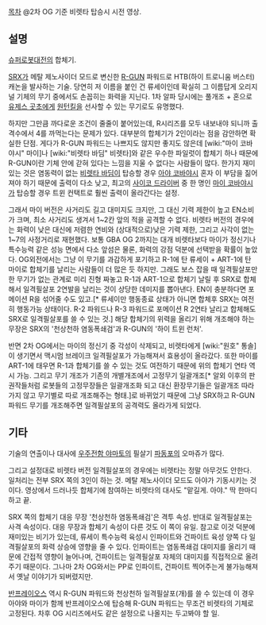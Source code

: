 [[목차]]
{{{#!html
<iframe width="560" height="315" src="http://www.youtube.com/embed/E_PJ8dKZwQM" frameborder="0" allowfullscreen></iframe>
}}}
@2차 OG 기준 비렛타 탑승시 시전 영상.
== 설명 ==
[[슈퍼로봇대전]]의 합체기.

[[SRX]]가 메탈 제노사이더 모드로 변신한 [[R-GUN]] 파워드로 HTB(하이 트로니움 버스터) 캐논을 발사하는 기술. 당연히 저 이름을 붙인 건 류세이인데 확실히 그 이름답게 오리지널 기체의 무기 중에서도 손꼽히는 화력을 지닌다. 1차 알파 당시에는 풀개조 + 혼으로 [[유제스 곳초]]에게 [[원턴킬]]을 선사할 수 있는 무기로도 유명했다.

하지만 그만큼 까다로운 조건이 줄줄이 붙어있는데, R시리즈를 모두 내보내야 되니까 출격수에서 4를 까먹는다는 문제가 있다. 대부분의 합체기가 2인이라는 점을 감안하면 확실한 단점. 게다가 R-GUN 파워드는 나쁘지도 않지만 좋지도 않은데 [wiki:"마이 코바야시" 마이]나 [wiki:"비렛타 바딤" 비렛타]와 같은 우수한 파일럿이 합체기 하나 때문에 R-GUN이란 기체 안에 갇혀 있다는 느낌을 지울 수 없다는 사람들이 많다. 
한가지 재미있는 것은 염동력이 없는 [[비렛타 바딤]]이 탑승할 경우 [[아야 코바야시]] 혼자 이 부담을 짊어져야 하기 때문에 출력이 다소 낮고, 최고의 [[사이코 드라이버]] 중 한 명인 [[마이 코바야시]]가 탑승할 경우 트윈 컨택트로 훨씬 출력이 올라간다는 설정.

그래서 마이 버전은 사거리도 길고 대미지도 크지만, 그 대신 기력 제한이 높고 EN소비가 크며, 최소 사거리도 생겨서 1~2칸 앞의 적을 공격할 수 없다. 비렛타 버전의 경우에는 화력이 낮은 대신에 저렴한 연비와 (상대적으로)낮은 기력 제한, 그리고 사각이 없는 1~7의 사정거리로 재현했다. 보통 GBA OG 2까지는 대개 비렛타보다 마이가 정신기나 특수능력 같은 성능 면에서 다소 앞섬은 물론, 화력의 강점 덕분에 선택받을 확률이 높았다. OG외전에서는 그냥 이 무기를 과감하게 포기하고 R-1에 탄 류세이 + ART-1에 탄 마이로 합체기를 날리는 사람들이 더 많은 듯 하지만. 그래도 보스 잡을 때 일격필살포만한 무기가 없는 관계로 미리 진형 짜놓고 R-1과 ART-1으로 합체기 날릴 후 SRX로 합체해서 일격필살포 2연발을 날리는 것이 상당한 데미지를 뽑아낸다. EN이 충분하다면 포메이션 R을 섞어줄 수도 있고.[* 류세이만 행동종료 상태가 아니면 합체후 SRX는 여전히 행동가능 상태이다. R-2 파워드나 R-3 파워드로 포메이션 R 2연타 날리고 합체해도 SRX로 일격필살포를 쓸 수 있는 것.] 해당 합체기의 위력을 올리기 위해 개조해야 하는 무장은 SRX의 '천상천하 염동폭쇄검'과 R-GUN의 '하이 트윈 런처'.

반면 2차 OG에서는 마이의 정신기 중 각성이 삭제되고, 비렛타에게 [wiki:"원호" 통솔]이 생기면서 맥시멈 브레이크 일격필살포가 가능해져서 효용성이 올라갔다. 또한 마이를 ART-1에 태우면 R-1과 합체기를 쓸 수 있는 것도 여전하기 때문에 위의 합체기 연타 역시 가능. 그리고 무기 개조가 기존의 개별개조에서 고정무기 일괄개조[* 알외 이후의 판권작들처럼 로봇들의 고정무장들은 일괄개조화 되고 대신 환장무기들은 일괄개조 따라가지 않고 무기별로 따로 개조해주는 형태.]로 바뀌었기 때문에 그냥 SRX하고 R-GUN 파워드 무기를 개조해주면 일격필살포의 공격력도 올라가게 되었다. 

== 기타 ==
기술의 연출이나 대사에 [[우주전함 야마토]]의 필살기 [[파동포]]의 오마쥬가 많다. 

그리고 설정대로 비렛타 버전 일격필살포의 경우에는 비렛타는 정말 아무것도 안한다. 일처리는 전부 SRX 쪽의 3인이 하는 것. 메탈 제노사이더 모드도 아야가 기동시키는 것이다. 영상에서 드러나듯 합체기에 참여하는 비렛타의 대사도 "맡길게. 아야." 딱 한마디 하고 끝.

SRX 쪽의 합체기 대응 무장 '천상천하 염동폭쇄검'은 격투 속성. 반대로 일격필살포는 사격 속성이다. 대응 무장과 합체기 속성이 다른 것도 이 쪽이 유일. 참고로 이것 덕분에 재미있는 비기가 있는데, 류세이 특수능력 육성시 인파이트와 건파이트 육성 양쪽 다 일격필살포의 화력 상승에 영향을 줄 수 있다. 인파이트는 염동폭쇄검 대미지를 올리기 때문에 간접적 영향이 늘어나며, 건파이트는 일격필살포 자체의 대미지를 직접적으로 올려주기 때문이다. 그나마 2차 OG와서는 PP로 인파이트, 건파이트 찍어주는게 불가능해져서 옛날 이야기가 되버렸지만.

[[반프레이오스]] 역시 R-GUN 파워드와 천상천하 일격필살포(개)를 쓸 수 있는데 이 경우 아야와 마이가 함께 반프레이오스에 탑승해 R-GUN 파워드는 무조건 비렛타의 기체로 고정된다. 차후 OG 시리즈에서도 같은 설정으로 나올지는 두고봐야 할 일.

